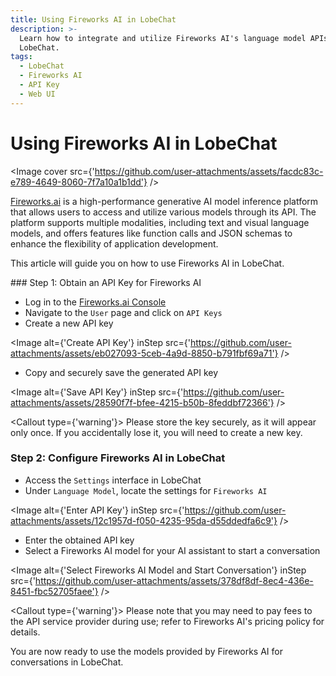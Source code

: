 ```yaml
---
title: Using Fireworks AI in LobeChat
description: >-
  Learn how to integrate and utilize Fireworks AI's language model APIs in
  LobeChat.
tags:
  - LobeChat
  - Fireworks AI
  - API Key
  - Web UI
---
```


# Using Fireworks AI in LobeChat

<Image cover src={'https://github.com/user-attachments/assets/facdc83c-e789-4649-8060-7f7a10a1b1dd'} />

[Fireworks.ai](https://fireworks.ai/) is a high-performance generative AI model inference platform that allows users to access and utilize various models through its API. The platform supports multiple modalities, including text and visual language models, and offers features like function calls and JSON schemas to enhance the flexibility of application development.

This article will guide you on how to use Fireworks AI in LobeChat.

<Steps>
  ### Step 1: Obtain an API Key for Fireworks AI

  - Log in to the [Fireworks.ai Console](https://fireworks.ai/account/api-keys)
  - Navigate to the `User` page and click on `API Keys`
  - Create a new API key

  <Image alt={'Create API Key'} inStep src={'https://github.com/user-attachments/assets/eb027093-5ceb-4a9d-8850-b791fbf69a71'} />

  - Copy and securely save the generated API key

  <Image alt={'Save API Key'} inStep src={'https://github.com/user-attachments/assets/28590f7f-bfee-4215-b50b-8feddbf72366'} />

  <Callout type={'warning'}>
    Please store the key securely, as it will appear only once. If you accidentally lose it, you will
    need to create a new key.
  </Callout>

  ### Step 2: Configure Fireworks AI in LobeChat

  - Access the `Settings` interface in LobeChat
  - Under `Language Model`, locate the settings for `Fireworks AI`

  <Image alt={'Enter API Key'} inStep src={'https://github.com/user-attachments/assets/12c1957d-f050-4235-95da-d55ddedfa6c9'} />

  - Enter the obtained API key
  - Select a Fireworks AI model for your AI assistant to start a conversation

  <Image alt={'Select Fireworks AI Model and Start Conversation'} inStep src={'https://github.com/user-attachments/assets/378df8df-8ec4-436e-8451-fbc52705faee'} />

  <Callout type={'warning'}>
    Please note that you may need to pay fees to the API service provider during use; refer to
    Fireworks AI's pricing policy for details.
  </Callout>
</Steps>

You are now ready to use the models provided by Fireworks AI for conversations in LobeChat.

